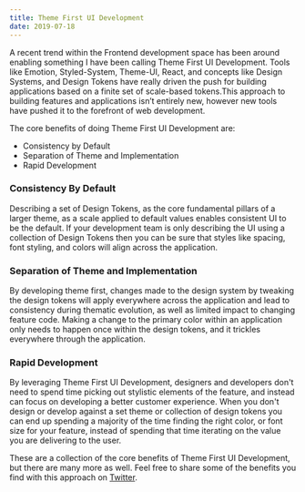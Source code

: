 ```yaml
---
title: Theme First UI Development
date: 2019-07-18
---
```




A recent trend within the Frontend development space has been around enabling something I have been calling Theme First
UI Development. Tools like Emotion, Styled-System, Theme-UI, React, and concepts like Design Systems, and
Design Tokens have really driven the push for building applications based on a finite set of scale-based tokens.This approach to building features and applications isn’t entirely new, however new tools have pushed it to the forefront of web development.

The core benefits of doing Theme First UI Development are:

- Consistency by Default
- Separation of Theme and Implementation
- Rapid Development

### Consistency By Default

Describing a set of Design Tokens, as the core fundamental pillars of a larger theme, as a scale applied to default values
enables consistent UI to be the default. If your development team is only describing the UI using a collection of Design Tokens
then you can be sure that styles like spacing, font styling, and colors will align across the application.

### Separation of Theme and Implementation

By developing theme first, changes made to the design system by tweaking the design tokens will apply everywhere across the
application and lead to consistency during thematic evolution, as well as limited impact to changing feature code. Making
a change to the primary color within an application only needs to happen once within the design tokens, and it
trickles everywhere through the application.

### Rapid Development

By leveraging Theme First UI Development, designers and developers don't need to spend time picking out stylistic elements
of the feature, and instead can focus on developing a better customer experience. When you don't design or develop against
a set theme or collection of design tokens you can end up spending a majority of the time finding the right color, or font
size for your feature, instead of spending that time iterating on the value you are delivering to the user.

These are a collection of the core benefits of Theme First UI Development, but there are many more as well. Feel free to share some of the benefits you find with this approach on [Twitter](https://twitter.com/immatthamlin).
